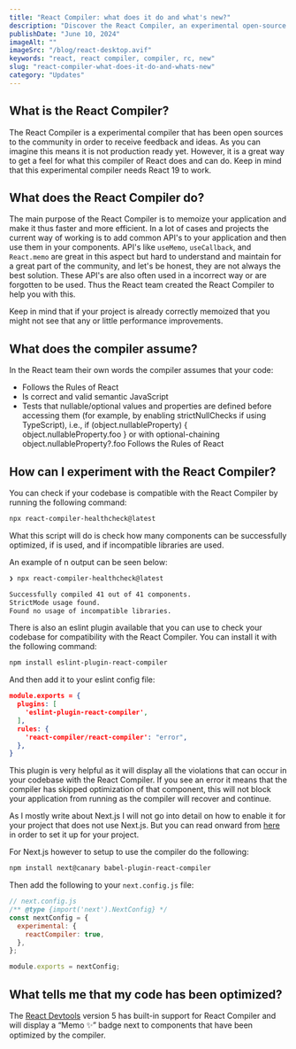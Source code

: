 ```yaml
---
title: "React Compiler: what does it do and what's new?"
description: "Discover the React Compiler, an experimental open-source project aiming to optimize your application's performance. Requires React 19. Try it out now!"
publishDate: "June 10, 2024"
imageAlt: ""
imageSrc: "/blog/react-desktop.avif"
keywords: "react, react compiler, compiler, rc, new"
slug: "react-compiler-what-does-it-do-and-whats-new"
category: "Updates"
---
```


## What is the React Compiler?

The React Compiler is a experimental compiler that has been open sources to the community in order to receive feedback and ideas.
As you can imagine this means it is not production ready yet. However, it is a great way to get a feel for what this compiler of React does and can do.
Keep in mind that this experimental compiler needs React 19 to work.

## What does the React Compiler do?

The main purpose of the React Compiler is to memoize your application and make it thus faster and more efficient.
In a lot of cases and projects the current way of working is to add common API's to your application and then use them in your components.
API's like `useMemo`, `useCallback`, and `React.memo` are great in this aspect but hard to understand and maintain for a great part of the community, and let's be honest, they are not always the best solution.
These API's are also often used in a incorrect way or are forgotten to be used. Thus the React team created the React Compiler to help you with this.

Keep in mind that if your project is already correctly memoized that you might not see that any or little performance improvements.

## What does the compiler assume?

In the React team their own words the compiler assumes that your code:

* Follows the Rules of React
* Is correct and valid semantic JavaScript
* Tests that nullable/optional values and properties are defined before accessing them (for example, by enabling strictNullChecks if using TypeScript), i.e., if (object.nullableProperty) { object.nullableProperty.foo } or with optional-chaining object.nullableProperty?.foo
Follows the Rules of React

## How can I experiment with the React Compiler?

You can check if your codebase is compatible with the React Compiler by running the following command:

```bash
npx react-compiler-healthcheck@latest
```

What this script will do is check how many components can be successfully optimized, if <StrictMode> is used, and if incompatible libraries are used.

An example of n output can be seen below:

```bash
❯ npx react-compiler-healthcheck@latest

Successfully compiled 41 out of 41 components.
StrictMode usage found.
Found no usage of incompatible libraries.
```

There is also an eslint plugin available that you can use to check your codebase for compatibility with the React Compiler. You can install it with the following command:

```bash
npm install eslint-plugin-react-compiler
```

And then add it to your eslint config file:

```json
module.exports = {
  plugins: [
    'eslint-plugin-react-compiler',
  ],
  rules: {
    'react-compiler/react-compiler': "error",
  },
}
```

This plugin is very helpful as it will display all the violations that can occur in your codebase with the React Compiler.
If you see an error it means that the compiler has skipped optimization of that component, this will not block your application from running as the compiler will recover and continue.

As I mostly write about Next.js I will not go into detail on how to enable it for your project that does not use Next.js. But you can read onward from [here](https://react.dev/learn/react-compiler#using-the-compiler-effectively) in order to set it up for your project.

For Next.js however to setup to use the compiler do the following:

```bash
npm install next@canary babel-plugin-react-compiler
```

Then add the following to your `next.config.js` file:

```js
// next.config.js
/** @type {import('next').NextConfig} */
const nextConfig = {
  experimental: {
    reactCompiler: true,
  },
};

module.exports = nextConfig;
```

## What tells me that my code has been optimized?

The [React Devtools](https://react.dev/learn/react-developer-tools) version 5 has built-in support for React Compiler and will display a “Memo ✨” badge next to components that have been optimized by the compiler.